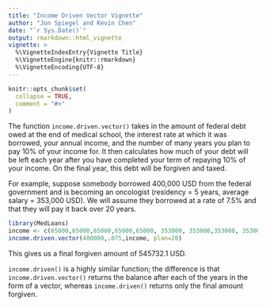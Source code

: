 ```yaml
---
title: "Income Driven Vector Vignette"
author: "Jon Spiegel and Kevin Chen"
date: "`r Sys.Date()`"
output: rmarkdown::html_vignette
vignette: >
  %\VignetteIndexEntry{Vignette Title}
  %\VignetteEngine{knitr::rmarkdown}
  %\VignetteEncoding{UTF-8}
---
```


```r
knitr::opts_chunk$set(
  collapse = TRUE,
  comment = "#>"
)
```

The function `income.driven.vector()` takes in the amount of federal debt owed at the end of medical school, the interest rate at which it was borrowed, your annual income, and the number of many years you plan to pay 10% of your income for. It then calculates how much of your debt will be left each year after you have completed your term of repaying 10% of your income. On the final year, this debt will be forgiven and taxed.
    
For example, suppose somebody borrowed 400,000 USD from the federal government and is becoming an oncologist (residency = 5 years, average salary = 353,000 USD). We will assume they borrowed at a rate of 7.5% and that they will pay it back over 20 years.

```r
library(MedLoans)
income <- c(65000,65000,65000,65000,65000, 353000, 353000,353000, 353000,353000, 353000,353000, 353000,353000, 353000,353000, 353000,353000, 353000,353000)
income.driven.vector(400000,.075,income, plan=20)
```

This gives us a final forgiven amount of 545732.1 USD.
    
`income.driven()` is a highly similar function; the difference is that `income.driven.vector()` returns the balance after each of the years in the form of a vector, whereas `income.driven()` returns only the final amount forgiven.